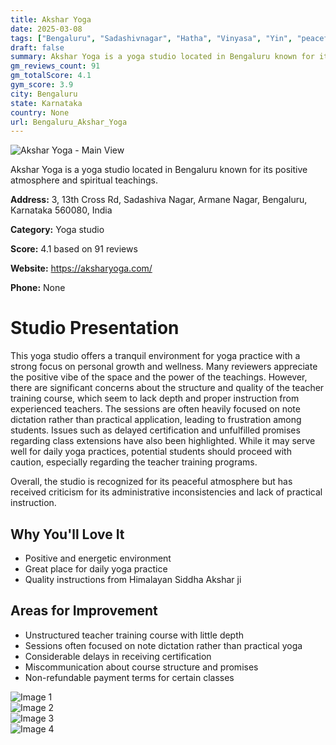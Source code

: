 ```yaml
---
title: Akshar Yoga
date: 2025-03-08
tags: ["Bengaluru", "Sadashivnagar", "Hatha", "Vinyasa", "Yin", "peaceful", "supportive", "Bengaluru"]  
draft: false
summary: Akshar Yoga is a yoga studio located in Bengaluru known for its positive atmosphere and spiritual teachings.
gm_reviews_count: 91
gm_totalScore: 4.1
gym_score: 3.9
city: Bengaluru
state: Karnataka
country: None
url: Bengaluru_Akshar_Yoga
---
```


<div className="aspect-[16/9] relative my-8">
  <img 
    src="https://lh5.googleusercontent.com/p/AF1QipOJSpCyTaJ8j0dwOj0Ba8ZbmXIanotGpCqSDbnk=w1920-h1080-k-no"
    alt="Akshar Yoga - Main View"
    className="object-cover absolute inset-0 w-full h-full rounded-lg"
  />
</div>

Akshar Yoga is a yoga studio located in Bengaluru known for its positive atmosphere and spiritual teachings.

**Address:** 3, 13th Cross Rd, Sadashiva Nagar, Armane Nagar, Bengaluru, Karnataka 560080, India

**Category:** Yoga studio

**Score:** 4.1 based on 91 reviews

**Website:** https://aksharyoga.com/

**Phone:** None

# Studio Presentation

This yoga studio offers a tranquil environment for yoga practice with a strong focus on personal growth and wellness. Many reviewers appreciate the positive vibe of the space and the power of the teachings. However, there are significant concerns about the structure and quality of the teacher training course, which seem to lack depth and proper instruction from experienced teachers. The sessions are often heavily focused on note dictation rather than practical application, leading to frustration among students. Issues such as delayed certification and unfulfilled promises regarding class extensions have also been highlighted. While it may serve well for daily yoga practices, potential students should proceed with caution, especially regarding the teacher training programs.

Overall, the studio is recognized for its peaceful atmosphere but has received criticism for its administrative inconsistencies and lack of practical instruction.

## Why You'll Love It

- Positive and energetic environment
- Great place for daily yoga practice
- Quality instructions from Himalayan Siddha Akshar ji

## Areas for Improvement

- Unstructured teacher training course with little depth
- Sessions often focused on note dictation rather than practical yoga
- Considerable delays in receiving certification
- Miscommunication about course structure and promises
- Non-refundable payment terms for certain classes

<div className="grid grid-cols-1 xl:grid-cols-2 gap-4 my-8">
<div className="aspect-[4/3] relative"><img src="https://lh5.googleusercontent.com/p/AF1QipMtdnqG3wu1iQax9WfLhHYmx3TpgTy5UNLmIybW=w1920-h1080-k-no" alt="Image 1" className="object-cover absolute inset-0 w-full h-full rounded-lg" /></div>
<div className="aspect-[4/3] relative"><img src="https://lh5.googleusercontent.com/p/AF1QipMl_vvJnZMXP46XAsTiV3jtc7cRP2JbmiurBT6h=w1920-h1080-k-no" alt="Image 2" className="object-cover absolute inset-0 w-full h-full rounded-lg" /></div>
<div className="aspect-[4/3] relative"><img src="https://lh5.googleusercontent.com/p/AF1QipNyp1UnbEuCTKuMsXaYrBh9tRNhYVWvHuzBh-Ys=w1920-h1080-k-no" alt="Image 3" className="object-cover absolute inset-0 w-full h-full rounded-lg" /></div>
<div className="aspect-[4/3] relative"><img src="https://lh5.googleusercontent.com/p/AF1QipMelzTaKXMvGv-5sHBsi4-qiiEfQxkhrejCvwDC=w1920-h1080-k-no" alt="Image 4" className="object-cover absolute inset-0 w-full h-full rounded-lg" /></div>
</div>